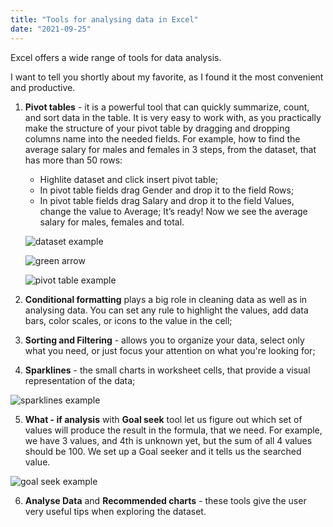 ```yaml
---
title: "Tools for analysing data in Excel"
date: "2021-09-25"
---
```



Excel offers a wide range of tools for data analysis.

I want to tell you shortly about my favorite, as I found it the most convenient and productive.

1.  **Pivot tables** - it is a powerful tool that can quickly summarize, count, and sort data in the table. It is very easy to work with, as you practically make the structure of your pivot table by dragging and dropping columns name into the needed fields. For example, how to find the average salary for males and females in 3 steps, from the dataset, that has more than 50 rows:
    - Highlite dataset and click insert pivot table;
    - In pivot table fields drag Gender and drop it to the field Rows;
    - In pivot table fields drag Salary and drop it to the field Values, change the value to Average;
    It’s ready! Now we see the average salary for males, females and total.

    ![dataset example](./imgs/dataset_example.png)

    ![green arrow](./imgs/green_arrow_down.png)

    ![pivot table example](./imgs/pivot_table_example.png)


2.  **Conditional formatting** plays a big role in cleaning data as well as in analysing data. You can set any rule to highlight the values, add data bars, color scales, or icons to the value in the cell;

3.  **Sorting and Filtering** - allows you to organize your data, select only what you need, or just focus your attention on what you're looking for;

4.  **Sparklines** - the small charts in worksheet cells, that provide a visual representation of the data;

![sparklines example](./imgs/sparklines.png)

5.  **What - if analysis** with **Goal seek** tool let us figure out which set of values will produce the result in the formula, that we need. For example, we have 3 values, and 4th is unknown yet, but the sum of all 4 values should be 100. We set up a Goal seeker and it tells us the searched value.

![goal seek example](./imgs/goal_seeking_example.png)

6. **Analyse Data** and **Recommended charts** - these tools give the user very useful tips when exploring the dataset.
